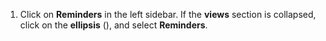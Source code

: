 
1. Click on <AlarmClockIcon /> **Reminders**
   in the left sidebar. If the **views** section is collapsed, click on
   the **ellipsis** (<MoreVerticalIcon />), and
   select <AlarmClockIcon /> **Reminders**.
